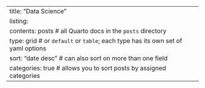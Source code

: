---
title: "Data Science"
listing: 
  contents: posts # all Quarto docs in the `posts` directory
  type: grid # or `default` or `table`; each type has its own set of yaml options
  sort: "date desc" # can also sort on more than one field
  categories: true # allows you to sort posts by assigned categories 
---